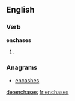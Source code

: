 ==English==

===Verb===
'''enchases'''

# {{en-third-person singular of|enchase}}

===Anagrams===
* [[encashes#English|encashes]]

[[de:enchases]]
[[fr:enchases]]